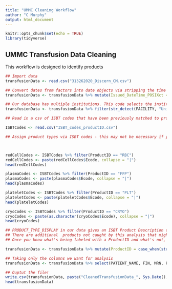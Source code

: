 ---
title: "UMMC Cleaning Workflow"
author: "C Murphy"
output: html_document
---

```{r setup, include=FALSE}
knitr::opts_chunk$set(echo = TRUE)
library(tidyverse)

```

## UMMC Transfusion Data Cleaning

This workflow is designed to identify products 

```{r echo = FALSE}
## Import data
transfusionData <- read.csv("313262020_Discern_CM.csv")

## Convert dates from factors into date objects via stripping the time and converting to a POSIXCT
transfusionData <- transfusionData %>% mutate(Issued_DateTime_POSIXct = as.POSIXct(strptime(EVENT_DT_TM, format = "%m/%d/%Y %H:%M"))) %>% mutate(dayOfWeek = weekdays(Issued_DateTime_POSIXct)) %>% mutate(Issued_DateOnly_POSIXct = as.POSIXct(strptime(format(Issued_DateTime_POSIXct, "%m/%d/%Y"), "%m/%d/%Y")))

## Our database has multiple institutions. This code selects the institution of interest.
transfusionData <- transfusionData %>% filter(str_detect(FACILITY, "Univ MD Med Sys"))

## Read in a csv of ISBT codes that have been previously matched to product IDs (see the ISBTCodeCleaner RMD).

ISBTCodes <- read.csv("ISBT_codes_productID.csv")

## Assign product types via ISBT codes - this may not be necessary if your database comes with products pre-identified.



redCellCodes <- ISBTCodes %>% filter(ProductID == "RBC")
redCellCodes <- paste(redCellCodes$Ecode, collapse = "|")
head(redCellCodes)

plasmaCodes <- ISBTCodes %>% filter(ProductID == "FFP")
plasmaCodes <- paste(plasmaCodes$Ecode, collapse = "|")
head(plasmaCodes)

plateletCodes <- ISBTCodes %>% filter(ProductID == "PLT")
plateletCodes <- paste(plateletCodes$Ecode, collapse = "|")
head(plateletCodes)

cryoCodes <- ISBTCodes %>% filter(ProductID == "CRYO")
cryoCodes <- paste(as.character(cryoCodes$Ecode), collapse = "|")
head(cryoCodes)

## PRODUCT_TYPE_DISPLAY in our data gives an ISBT Product Description code, aka 'E code', for a blood product, followed by an abbreviated description of the product. ISBT codes are unique, so we rely on them to identify the product type as 1 of 4 possible options.
## There are additional  products not caught by this analysis that might be in your transfusion database, eg granulocytes, tissue, hematopoietic cells for infusion, that will show a ProductID of NA when this script is run. It's always worth reviewing your generated csv for NA values, as well as validating the assignment of product types.
## Once you know what's being labeled with a ProductID and what's not, you can add %>% filter(!.is.na(ProductID)) at the end to remove the products not described by the codes above that you are sure you don't want to include.

transfusionData <- transfusionData %>% mutate(ProductID = case_when(str_detect(PRODUCT_TYPE_DISPLAY, redCellCodes) ~ "RBC", str_detect(PRODUCT_TYPE_DISPLAY, plasmaCodes) ~ "FFP", str_detect(PRODUCT_TYPE_DISPLAY, plateletCodes) ~ "PLT", str_detect(PRODUCT_TYPE_DISPLAY, cryoCodes) ~ "CRYO", TRUE ~ "Missing"))

## Taking only the columns we want for analysis
transfusionData <- transfusionData %>% select(PATIENT_NAME, FIN, MRN, PATIENT_ABO_CD, PATIENT_RH_CD, NURSE_UNIT, DISPENSED_TO_LOCATION, PRODUCT_NBR, ProductID, PRODUCT_TYPE_DISPLAY, Product_ABORH, TRANSFUSED_VOL, Issued_DateTime_POSIXct, Issued_DateOnly_POSIXct, dayOfWeek, Dispensed_Physician_NAME)

## Ouptut the file!
write.csv(transfusionData, paste("CleanedTransfusionData_", Sys.Date(), ".csv"))
head(transfusionData)

```
